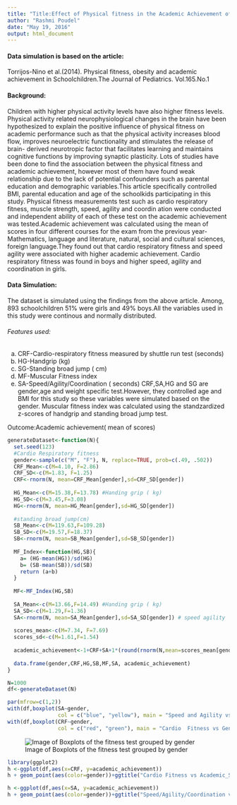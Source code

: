 ```yaml
---
title: "Title:Effect of Physical fitness in the Academic Achievement of Schoolchildren"
author: "Rashmi Poudel"
date: "May 19, 2016"
output: html_document
---
```

#### Data simulation is based on the article:
Torrijos-Nino et al.(2014). Physical fitness, obesity and academic achievement in Schoolchildren.The Journal of Pediatrics. Vol.165.No.1

#### Background:
Children with higher physical activity levels have also higher fitness levels. Physical activity related neurophysiological changes in the brain have been hypothesized to explain the positive influence of physical fitness on academic performance such as that the physical activity increases blood flow, improves neuroelectric functionality and stimulates the release of brain- derived neurotropic factor that facilitates learning and maintains cognitive functions by improving synaptic plasticity.
        Lots of studies have been done to find the association between the physical fitness and academic achievement, however most of them have found weak relationship due to the lack of potential confounders such as parental education
and demographic variables.This article specifically controlled BMI, parental education and age of the schoolkids participating in
this study. Physical fitness measurements test such as cardio respiratory fitness, muscle strength, speed, agility and coordin
ation were conducted and independent ability of each of these test on the academic achievement was tested.Academic achievement was calculated using the mean of scores in four different courses for the exam from the previous year-Mathematics, language and literature, natural, social and cultural sciences, foreign language.They found out that cardio respiratory fitness and speed agility were associated with higher academic achievement. Cardio respiratory fitness was found in boys and higher speed, agility and coordination in girls.

#### Data Simulation:
The dataset is simulated using the findings from the above article. Among, 893 schoolchildren 51% were girls and 49% boys.All the variables used in this study were continous and normally distributed.

###### Features used:
a. CRF-Cardio-respiratory fitness measured by shuttle run test (seconds)
b. HG-Handgrip (kg)
c. SG-Standing broad jump ( cm)
d. MF-Muscular Fitness index
e. SA-Speed/Agility/Coordination ( seconds)
CRF,SA,HG and SG are gender,age and weight specific test.However, they controlled age and BMI for this study so these variables were simulated based on the gender. Muscular fitness index was calculated using the standzardized z-scores of handgrip and standing broad jump test. 

Outcome:Academic achievement( mean of scores)

```r
generateDataset<-function(N){
  set.seed(123)
  #Cardio Respiratory fitness
  gender<-sample(c("M", "F"), N, replace=TRUE, prob=c(.49, .502))
  CRF_Mean<-c(M=4.10, F=2.86)
  CRF_SD<-c(M=1.83, F=1.25)
  CRF<-rnorm(N, mean=CRF_Mean[gender],sd=CRF_SD[gender]) 
  
  HG_Mean<-c(M=15.38,F=13.78) #Handing grip ( kg)
  HG_SD<-c(M=3.45,F=3.08)
  HG<-rnorm(N, mean=HG_Mean[gender],sd=HG_SD[gender])
  
  #standing broad jump(cm)
  SB_Mean<-c(M=119.63,F=109.28) 
  SB_SD<-c(M=19.57,F=18.37)
  SB<-rnorm(N, mean=SB_Mean[gender],sd=SB_SD[gender])
  
  MF_Index<-function(HG,SB){
    a= (HG-mean(HG))/sd(HG)
    b= (SB-mean(SB))/sd(SB)
    return (a+b)
  }
  
  MF<-MF_Index(HG,SB)
  
  SA_Mean<-c(M=13.66,F=14.49) #Handing grip ( kg)
  SA_SD<-c(M=1.29,F=1.36)
  SA<-rnorm(N, mean=SA_Mean[gender],sd=SA_SD[gender]) # speed agility
  
  scores_mean<-c(M=7.34, F=7.69)
  scores_sd<-c(M=1.61,F=1.54)
  
  academic_achievement<-1+CRF+SA+1*(round(rnorm(N,mean=scores_mean[gender],scores_sd[gender]),1))
  
  data.frame(gender,CRF,HG,SB,MF,SA, academic_achievement)
}

N=1000
df<-generateDataset(N)
```

```r
par(mfrow=c(1,2))
with(df,boxplot(SA~gender,  
                col = c("blue", "yellow"), main = "Speed and Agility vs Gender"))
with(df,boxplot(CRF~gender,  
                col = c("red", "green"), main = "Cardio  Fitness vs Gender"))

```
![Image of Boxplots of the fitness test grouped by gender](/images/figure_3.png)


```r
library(ggplot2)
h <-ggplot(df,aes(x=CRF, y=academic_achievement))
h + geom_point(aes(color=gender))+ggtitle("Cardio Fitness vs Academic_Scores")

h <-ggplot(df,aes(x=SA, y=academic_achievement))
h + geom_point(aes(color=gender))+ggtitle("Speed/Agility/Coordination vs Academic_Scores")
```

